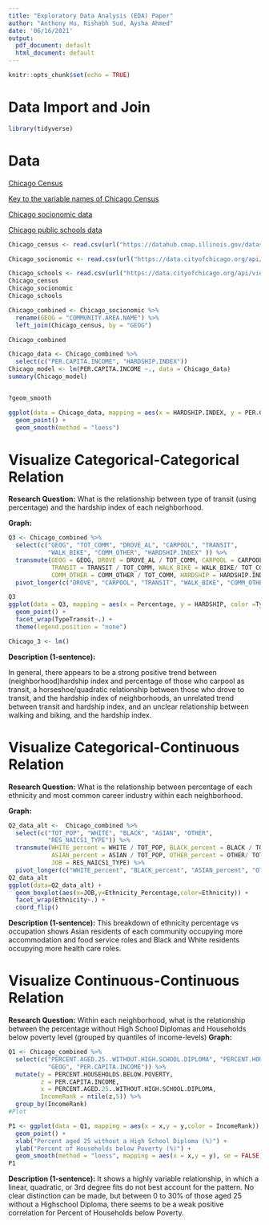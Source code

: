 ```yaml
---
title: "Exploratory Data Analysis (EDA) Paper"
author: "Anthony Hu, Rishabh Sud, Aysha Ahmed"
date: '06/16/2021'
output:
  pdf_document: default
  html_document: default
---
```


```r
knitr::opts_chunk$set(echo = TRUE)
```
# Data Import and Join

```r
library(tidyverse)
```

# Data
[Chicago Census](https://datahub.cmap.illinois.gov/dataset/1d2dd970-f0a6-4736-96a1-3caeb431f5e4/resource/8c4e096e-c90c-4bef-9cf1-9028d094296e/download/ReferenceCCAProfiles20142018.csv)

[Key to the variable names of Chicago Census](https://datahub.cmap.illinois.gov/dataset/1d2dd970-f0a6-4736-96a1-3caeb431f5e4/resource/d23fc5b1-0bb5-4bcc-bf70-688201534833/download/CDSFieldDescriptions202007.pdf)

[Chicago socionomic data](https://data.cityofchicago.org/api/views/kn9c-c2s2/rows.csv)

[Chicago public schools data](https://data.cityofchicago.org/api/views/9xs2-f89t/rows.csv)
```r
Chicago_census <- read.csv(url("https://datahub.cmap.illinois.gov/dataset/1d2dd970-f0a6-4736-96a1-3caeb431f5e4/resource/8c4e096e-c90c-4bef-9cf1-9028d094296e/download/ReferenceCCAProfiles20142018.csv"))

Chicago_socionomic <- read.csv(url("https://data.cityofchicago.org/api/views/kn9c-c2s2/rows.csv"))

Chicago_schools <- read.csv(url("https://data.cityofchicago.org/api/views/9xs2-f89t/rows.csv"))
Chicago_census
Chicago_socionomic
Chicago_schools
```

```r
Chicago_combined <- Chicago_socionomic %>%
  rename(GEOG = "COMMUNITY.AREA.NAME") %>%
  left_join(Chicago_census, by = "GEOG")

Chicago_combined
```

```r
Chicago_data <- Chicago_combined %>%
  select(c("PER.CAPITA.INCOME", "HARDSHIP.INDEX"))
Chicago_model <- lm(PER.CAPITA.INCOME ~., data = Chicago_data)
summary(Chicago_model)


?geom_smooth

ggplot(data = Chicago_data, mapping = aes(x = HARDSHIP.INDEX, y = PER.CAPITA.INCOME)) +
  geom_point() +
  geom_smooth(method = "loess")
```

# Visualize Categorical-Categorical Relation

**Research Question:** What is the relationship between type of transit (using percentage) and the hardship index of each neighborhood.

**Graph:**
```r
Q3 <- Chicago_combined %>%
  select(c("GEOG", "TOT_COMM", "DROVE_AL", "CARPOOL", "TRANSIT", 
           "WALK_BIKE", "COMM_OTHER", "HARDSHIP.INDEX" )) %>%
  transmute(GEOG = GEOG, DROVE = DROVE_AL / TOT_COMM, CARPOOL = CARPOOL / TOT_COMM, 
            TRANSIT = TRANSIT / TOT_COMM, WALK_BIKE = WALK_BIKE/ TOT_COMM, 
            COMM_OTHER = COMM_OTHER / TOT_COMM, HARDSHIP = HARDSHIP.INDEX) %>%
  pivot_longer(c("DROVE", "CARPOOL", "TRANSIT", "WALK_BIKE", "COMM_OTHER"), names_to = "TypeTransit", values_to = "Percentage")

Q3 
ggplot(data = Q3, mapping = aes(x = Percentage, y = HARDSHIP, color =TypeTransit)) +
  geom_point() +
  facet_wrap(TypeTransit~.) + 
  theme(legend.position = "none") 

```

```r
Chicago_3 <- lm()
```


**Description (1-sentence):**  

In general, there appears to be a strong positive trend between (neighborhood)hardship index and percentage of those who carpool as transit, a horseshoe/quadratic relationship between those who drove to transit, and the hardship index of neighborhoods, an unrelated trend between transit and hardship index, and an unclear relationship between walking and biking, and the hardship index.

# Visualize Categorical-Continuous Relation

**Research Question:**  What is the relationship between percentage of each ethnicity and most common career industry within each neighborhood.

**Graph:**
```r
Q2_data_alt <-  Chicago_combined %>% 
  select(c("TOT_POP", "WHITE", "BLACK", "ASIAN", "OTHER", 
           "RES_NAICS1_TYPE")) %>%
  transmute(WHITE_percent = WHITE / TOT_POP, BLACK_percent = BLACK / TOT_POP, 
            ASIAN_percent = ASIAN / TOT_POP, OTHER_percent = OTHER/ TOT_POP, 
            JOB = RES_NAICS1_TYPE) %>%
  pivot_longer(c("WHITE_percent", "BLACK_percent", "ASIAN_percent", "OTHER_percent"), names_to = "Ethnicity", values_to = "Ethnicity_Percentage")
Q2_data_alt
ggplot(data=Q2_data_alt) + 
  geom_boxplot(aes(x=JOB,y=Ethnicity_Percentage,color=Ethnicity)) +
  facet_wrap(Ethnicity~.) +
  coord_flip()

```


**Description (1-sentence):**  This breakdown of ethnicity percentage vs occupation shows Asian residents of each community occupying more accommodation and food service roles and Black and White residents occupying more health care roles.

# Visualize Continuous-Continuous Relation

**Research Question:**  Within each neighborhood, what is the relationship between the percentage without High School Diplomas and Households below poverty level (grouped by quantiles of income-levels)
**Graph:**
```r
Q1 <- Chicago_combined %>%
  select(c("PERCENT.AGED.25..WITHOUT.HIGH.SCHOOL.DIPLOMA", "PERCENT.HOUSEHOLDS.BELOW.POVERTY", 
           "GEOG", "PER.CAPITA.INCOME")) %>%
  mutate(y = PERCENT.HOUSEHOLDS.BELOW.POVERTY,
         z = PER.CAPITA.INCOME,
         x = PERCENT.AGED.25..WITHOUT.HIGH.SCHOOL.DIPLOMA,
         IncomeRank = ntile(z,5)) %>%
  group_by(IncomeRank)
#Plot

P1 <- ggplot(data = Q1, mapping = aes(x = x,y = y,color = IncomeRank)) +
  geom_point() + 
  xlab("Percent aged 25 without a High School Diploma (%)") + 
  ylab("Percent of Households below Poverty (%)") +
  geom_smooth(method = "loess", mapping = aes(x = x,y = y), se = FALSE) 
P1
```

**Description (1-sentence):**  It shows a highly variable relationship, in which a linear, quadratic, or 3rd degree fits do not best account for the pattern. No clear distinction can be made, but between 0 to 30% of those aged 25 without a Highschool Diploma, there seems to be a weak positive correlation for Percent of Households below Poverty. 
